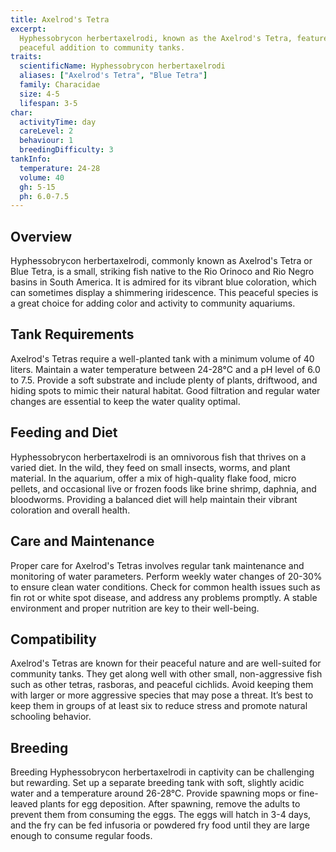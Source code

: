 ```yaml
---
title: Axelrod's Tetra
excerpt:
  Hyphessobrycon herbertaxelrodi, known as the Axelrod's Tetra, features a stunning iridescent blue body and is a
  peaceful addition to community tanks.
traits:
  scientificName: Hyphessobrycon herbertaxelrodi
  aliases: ["Axelrod's Tetra", "Blue Tetra"]
  family: Characidae
  size: 4-5
  lifespan: 3-5
char:
  activityTime: day
  careLevel: 2
  behaviour: 1
  breedingDifficulty: 3
tankInfo:
  temperature: 24-28
  volume: 40
  gh: 5-15
  ph: 6.0-7.5
---
```


## Overview

Hyphessobrycon herbertaxelrodi, commonly known as Axelrod's Tetra or Blue Tetra, is a small, striking fish native to the
Rio Orinoco and Rio Negro basins in South America. It is admired for its vibrant blue coloration, which can sometimes
display a shimmering iridescence. This peaceful species is a great choice for adding color and activity to community
aquariums.

## Tank Requirements

Axelrod's Tetras require a well-planted tank with a minimum volume of 40 liters. Maintain a water temperature between
24-28°C and a pH level of 6.0 to 7.5. Provide a soft substrate and include plenty of plants, driftwood, and hiding spots
to mimic their natural habitat. Good filtration and regular water changes are essential to keep the water quality
optimal.

## Feeding and Diet

Hyphessobrycon herbertaxelrodi is an omnivorous fish that thrives on a varied diet. In the wild, they feed on small
insects, worms, and plant material. In the aquarium, offer a mix of high-quality flake food, micro pellets, and
occasional live or frozen foods like brine shrimp, daphnia, and bloodworms. Providing a balanced diet will help maintain
their vibrant coloration and overall health.

## Care and Maintenance

Proper care for Axelrod's Tetras involves regular tank maintenance and monitoring of water parameters. Perform weekly
water changes of 20-30% to ensure clean water conditions. Check for common health issues such as fin rot or white spot
disease, and address any problems promptly. A stable environment and proper nutrition are key to their well-being.

## Compatibility

Axelrod's Tetras are known for their peaceful nature and are well-suited for community tanks. They get along well with
other small, non-aggressive fish such as other tetras, rasboras, and peaceful cichlids. Avoid keeping them with larger
or more aggressive species that may pose a threat. It’s best to keep them in groups of at least six to reduce stress and
promote natural schooling behavior.

## Breeding

Breeding Hyphessobrycon herbertaxelrodi in captivity can be challenging but rewarding. Set up a separate breeding tank
with soft, slightly acidic water and a temperature around 26-28°C. Provide spawning mops or fine-leaved plants for egg
deposition. After spawning, remove the adults to prevent them from consuming the eggs. The eggs will hatch in 3-4 days,
and the fry can be fed infusoria or powdered fry food until they are large enough to consume regular foods.
